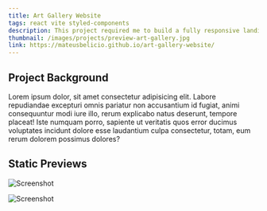 ```yaml
---
title: Art Gallery Website
tags: react vite styled-components
description: This project required me to build a fully responsive landing page to the designs provided. I used HTML5, along with CSS Grid and JavaScript for the areas that required interactivity, such as the testimonial slider.
thumbnail: /images/projects/preview-art-gallery.jpg
link: https://mateusbelicio.github.io/art-gallery-website/
---
```


## Project Background

Lorem ipsum dolor, sit amet consectetur adipisicing elit. Labore repudiandae excepturi omnis pariatur non accusantium id fugiat, animi consequuntur modi iure illo, rerum explicabo natus deserunt, tempore placeat! Iste numquam porro, sapiente ut veritatis quos error ducimus voluptates incidunt dolore esse laudantium culpa consectetur, totam, eum rerum dolorem possimus dolores?

## Static Previews

![Screenshot](/images/projects/preview-art-gallery.jpg)

![Screenshot](/images/projects/preview-art-gallery.jpg)

